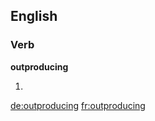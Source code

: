 ==English==

===Verb===
'''outproducing'''

# {{present participle of|outproduce}}

[[de:outproducing]]
[[fr:outproducing]]
